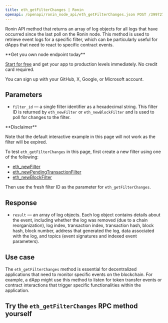 ---
title: eth_getFilterChanges | Ronin
openapi: /openapi/ronin_node_api/eth_getFilterChanges.json POST /3997273fc956a67dc6982384500e669e
---

Ronin API method that returns an array of log objects for all logs that have occurred since the last poll on the Ronin node. This method is used to retrieve event logs for a specific filter, which can be particularly useful for dApps that need to react to specific contract events.

<Check>
**Get you own node endpoint today**

[Start for free](https://console.chainstack.com/) and get your app to production levels immediately. No credit card required.

You can sign up with your GitHub, X, Google, or Microsoft account.
</Check>


## Parameters

* `filter_id` — a single filter identifier as a hexadecimal string. This filter ID is returned by `eth_newFilter` or `eth_newBlockFilter` and is used to poll for changes to the filter.

<Warning>
**Disclaimer**

Note that the default interactive example in this page will not work as the filter will be expired.

To test `eth_getFilterChanges` in this page, first create a new filter using one of the following:

* [eth\_newFilter](/api-reference/ronin_node_api/eth_newFilter)
* [eth\_newPendingTransactionFilter](/api-reference/ronin_node_api/eth_getFilterChanges)
* [eth\_newBlockFilter](/api-reference/ronin_node_api/eth_newFilter)

Then use the fresh filter ID as the parameter for `eth_getFilterChanges`.
</Warning>


## Response

* `result` — an array of log objects. Each log object contains details about the event, including whether the log was removed (due to a chain reorganization), log index, transaction index, transaction hash, block hash, block number, address that generated the log, data associated with the log, and topics (event signatures and indexed event parameters).

## Use case

The `eth_getFilterChanges` method is essential for decentralized applications that need to monitor specific events on the blockchain. For example, a dApp might use this method to listen for token transfer events or contract interactions that trigger specific functionalities within the application.

## Try the `eth_getFilterChanges` RPC method yourself